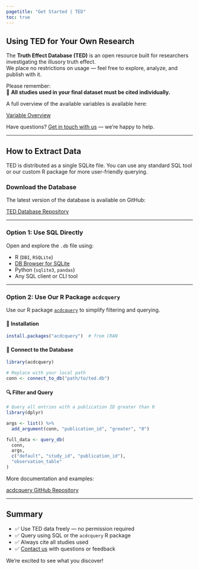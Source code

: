 ```yaml
---
pagetitle: "Get Started | TED"
toc: true
---
```


## Using TED for Your Own Research

The **Truth Effect Database (TED)** is an open resource built for researchers investigating the illusory truth effect.  
We place no restrictions on usage — feel free to explore, analyze, and publish with it.

Please remember:  
🔔 **All studies used in your final dataset must be cited individually.**

A full overview of the available variables is available here:

::: {=html}
<div class="text-center my-3">
  <a href="variable-overview.qmd" class="btn btn-sm btn-outline-info">
    <i class="bi bi-table"></i> Variable Overview
  </a>
</div>
:::

Have questions? [Get in touch with us](contact.qmd) — we're happy to help.

---

## How to Extract Data

TED is distributed as a single SQLite file. You can use any standard SQL tool or our custom R package for more user-friendly querying.

### <i class="bi bi-download"></i> Download the Database

The latest version of the database is available on GitHub:

::: {=html}
<div class="text-center my-3">
  <a href="https://github.com/SLesche/truth-db" class="btn btn-sm btn-outline-info">
    <i class="bi bi-github"></i> TED Database Repository
  </a>
</div>
:::

---

### <i class="bi bi-terminal"></i> Option 1: Use SQL Directly

Open and explore the `.db` file using:

- R (`DBI`, `RSQLite`)
- [DB Browser for SQLite](https://sqlitebrowser.org/)
- Python (`sqlite3`, `pandas`)
- Any SQL client or CLI tool

---

### <i class="bi bi-r-circle"></i> Option 2: Use Our R Package `acdcquery`

Use our R package [`acdcquery`](https://github.com/SLesche/acdc-query) to simplify filtering and querying.

#### 🔧 Installation

```r
install.packages("acdcquery")  # from CRAN
```

#### 📂 Connect to the Database

```r
library(acdcquery)

# Replace with your local path
conn <- connect_to_db("path/to/ted.db")
```

#### 🔍 Filter and Query

```r
# Query all entries with a publication ID greater than 0
library(dplyr)

args <- list() %>% 
  add_argument(conn, "publication_id", "greater", "0")

full_data <- query_db(
  conn,
  args,
  c("default", "study_id", "publication_id"),
  "observation_table"
)
```

More documentation and examples:

::: {=html}

<div class="text-center my-3">
  <a href="https://github.com/SLesche/acdc-query" class="btn btn-sm btn-outline-info">
    <i class="bi bi-github"></i> acdcquery GitHub Repository
  </a>
</div>
:::

---

## Summary

* ✅ Use TED data freely — no permission required
* ✅ Query using SQL or the `acdcquery` R package
* ✅ Always cite all studies used
* ✅ [Contact us](contact.qmd) with questions or feedback

We’re excited to see what you discover!
